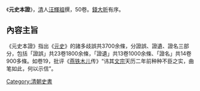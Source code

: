 《'''元史本證'''》，[[清朝|清]]人[[汪輝祖|汪輝祖]]撰，50卷。[[錢大昕|錢大昕]]有序。

==內容主旨==
《元史本證》指出《[[元史|元史]]》的諸多歧誤共3700余條，分證誤、證遺、證名三部分，包括「證誤」共23卷1800余條，「證遺」共13卷1000余條、「證名」共14卷900多條。如卷19，批评《[[燕铁木儿|燕铁木儿]]传》“讳其[[元文宗|文宗]]天历二年前种种不臣之实，曲笔如此，何以示信”。

{{Historicalrecords-stub}}

[[Category:清朝史書|Category:清朝史書]]
